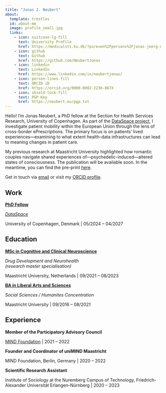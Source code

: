 ```yaml
---
title: "Jonas J. Neubert"
about:
  template: trestles
  id: about-me
  image: profile_small.jpg
  links:
    - icon: suitcase-lg-fill
      text: University Profile
      href: https://medicalsts.ku.dk/?pure=en%2Fpersons%2Fjonas-joerg-neubert(1b5f6119-39fc-4509-9788-743bfbec7449).html
    - icon: github
      text: Github
      href: https://github.com/NeubertJonas
    - icon: linkedin
      text: LinkedIn
      href: https://www.linkedin.com/in/neubertjonas/
    - icon: person-lines-fill
      text: ORCID iD
      href: https://orcid.org/0000-0002-2236-867X
    - icon: shield-lock-fill
      text: PGP Key
      href: https://neubert.eu/pgp.txt
---
```


:::{#about-me}

Hello! I'm Jonas Neubert, a PhD fellow at the Section for Health Services Research, University of Copenhagen. As part of the [DataSpace project](https://dataspace.ku.dk), I investigate patient mobility within the European Union through the lens of cross-border ePrescriptions. The primary focus is on patients’ lived experiences—examining to what extent health-data infrastructures can lead to meaning changes in patient care.

My previous research at Maastricht University highlighted how romantic couples navigate shared experiences of—psychedelic-induced—altered states of consciousness. The publication will be available soon. In the meantime, you can find the pre-print [here](https://doi.org/10.31234/osf.io/pd6r9).

Get in touch via [email](mailto:jonas@neubert.eu) or visit my [ORCID profile](https://orcid.org/0000-0002-2236-867X).

## Work

**[PhD Fellow](https://medicalsts.ku.dk/?pure=en%2Fpersons%2Fjonas-joerg-neubert(1b5f6119-39fc-4509-9788-743bfbec7449).html)**

*[DataSpace](https://dataspace.ku.dk)*

University of Copenhagen, Denmark | 05/2024 -- 04/2027

## Education

**[MSc in Cognitive and Clinical Neuroscience](https://curriculum.maastrichtuniversity.nl/education/master/research-master-cognitive-and-clinical-neuroscience-specialisation-drug-development)**

*Drug Development and Neurohealth*\
*(research master specialisation)*

Maastricht University, Netherlands | 09/2021 -- 08/2023

**[BA in Liberal Arts and Sciences](https://curriculum.maastrichtuniversity.nl/education/bachelor/university-college-maastricht)**

*Social Sciences / Humanites Concentration*

Maastricht University \| 09/2016 -- 08/2021

## Experience

**Member of the Participatory Advisory Council**

[MIND Foundation](https://mind-foundation.org) \| 2021 -- 2022

**Founder and Coordinator of uniMIND Maastricht**

MIND Foundation, Berlin, Germany \| 2020 -- 2022

**Scientific Research Assistant**

Institute of Sociology at the Nuremberg Campus of Technology, Friedrich-Alexander Universität Erlangen-Nürnberg \| 2020 -- 2023

:::

